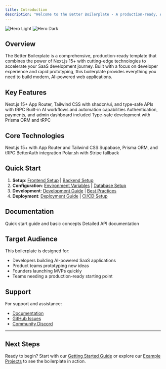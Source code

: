 ```yaml
---
title: Introduction
description: "Welcome to the Better Boilerplate - A production-ready, AI-powered Next.js template for modern SaaS applications"
---
```


<img
  className="block dark:hidden"
  src="/images/image.png"
  alt="Hero Light"
/>
<img
  className="hidden dark:block"
  src="/images/image.png"
  alt="Hero Dark"
/>

## Overview

The Better Boilerplate is a comprehensive, production-ready template that combines the power of Next.js 15+ with cutting-edge technologies to accelerate your SaaS development journey. Built with a focus on developer experience and rapid prototyping, this boilerplate provides everything you need to build modern, AI-powered web applications.
## Key Features

<CardGroup cols={2}>
  <Card
    title="Modern Tech Stack"
    icon="code"
    href="/technologies"
  >
    Next.js 15+ App Router, Tailwind CSS with shadcn/ui, and type-safe APIs with tRPC
  </Card>
  <Card
    title="AI-First Development"
    icon="robot"
    href="/ai/index"
  >
    Built-in AI workflows and automation capabilities
  </Card>
  <Card
    title="Production Ready"
    icon="shield"
    href="/api-setup/index"
  >
    Authentication, payments, and admin dashboard included
  </Card>
  <Card
    title="Developer Experience"
    icon="code"
    href="/structure/guide"
  >
    Type-safe development with Prisma ORM and tRPC
  </Card>
</CardGroup>

## Core Technologies

<CardGroup cols={2}>
  <Card
    title="Frontend"
    icon="code"
    href="/frontend/index"  
  >
    Next.js 15+ with App Router and Tailwind CSS
  </Card>
  <Card
    title="Backend"
    icon="server"
    href="/database/index"
  >
    Supabase, Prisma ORM, and tRPC
  </Card>
  <Card
    title="Authentication"
    icon="shield"
    href="/auth/index"
  >
    BetterAuth integration
  </Card>
  <Card
    title="Payments"
    icon="credit-card"
    href="/payment/index"
  >
    Polar.sh with Stripe fallback
  </Card>
</CardGroup>


## Quick Start

1. **Setup**: [Frontend Setup](/frontend/index) | [Backend Setup](/database/index)
2. **Configuration**: [Environment Variables](/frontend/environment) | [Database Setup](/database/index)
3. **Development**: [Development Guide](/structure/guide) | [Best Practices](/frontend/troubleshooting)
4. **Deployment**: [Deployment Guide](/deployment/index) | [CI/CD Setup](/deployment/index)

## Documentation

<CardGroup cols={2}>
  <Card
    title="Getting Started"
    icon="rocket"
    href="/quickstart"
  >
    Quick start guide and basic concepts
  </Card>
  <Card
    title="API Reference"
    icon="code"
    href="/api-setup/index"
  >
    Detailed API documentation
  </Card>
</CardGroup>

## Target Audience

This boilerplate is designed for:
- Developers building AI-powered SaaS applications
- Product teams prototyping new ideas
- Founders launching MVPs quickly
- Teams needing a production-ready starting point

## Support

For support and assistance:
- [Documentation](/index)
- [GitHub Issues](https://github.com/your-repo/issues)
- [Community Discord](https://discord.gg/your-server)

---

## Next Steps

Ready to begin? Start with our [Getting Started Guide](/quickstart) or explore our [Example Projects](/frontend/index) to see the boilerplate in action.
